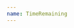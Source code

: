 ```yaml
---
name: TimeRemaining
---
```


<Playground>
  <TimeRemaining
    currentTime="2019-01-02T20:15:00.000-04:00"
    countdownEnd="2019-01-03T20:15:00.000-04:00"
    highlight="purple100"
  />
</Playground>

<Playground title="Out of time">
  <TimeRemaining
    currentTime="2019-01-02T20:15:00.000-04:00"
    countdownEnd="2019-01-03T20:15:00.000-04:00"
    highlight="purple100"
  />
</Playground>
